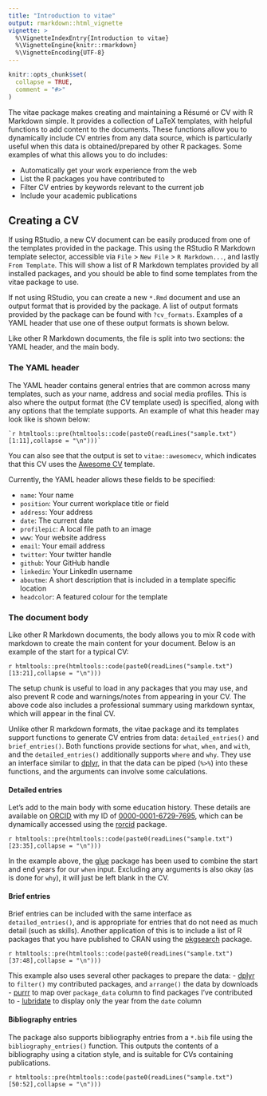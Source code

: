 ```yaml
---
title: "Introduction to vitae"
output: rmarkdown::html_vignette
vignette: >
  %\VignetteIndexEntry{Introduction to vitae}
  %\VignetteEngine{knitr::rmarkdown}
  %\VignetteEncoding{UTF-8}
---
```


```r
knitr::opts_chunk$set(
  collapse = TRUE,
  comment = "#>"
)
```

The vitae package makes creating and maintaining a Résumé or CV with R Markdown simple. It provides a collection of LaTeX templates, with helpful functions to add content to the documents. These functions allow you to dynamically include CV entries from any data source, which is particularly useful when this data is obtained/prepared by other R packages. Some examples of what this allows you to do includes:

- Automatically get your work experience from the web
- List the R packages you have contributed to
- Filter CV entries by keywords relevant to the current job
- Include your academic publications

## Creating a CV

If using RStudio, a new CV document can be easily produced from one of the templates provided in the package. This using the RStudio R Markdown template selector, accessible via `File` > `New File` > `R Markdown...`, and lastly `From Template`. This will show a list of R Markdown templates provided by all installed packages, and you should be able to find some templates from the vitae package to use.

If not using RStudio, you can create a new `*.Rmd` document and use an output format that is provided by the package. A list of output formats provided by the package can be found with `?cv_formats`. Examples of a YAML header that use one of these output formats is shown below.

Like other R Markdown documents, the file is split into two sections: the YAML header, and the main body.

### The YAML header

The YAML header contains general entries that are common across many templates, such as your name, address and social media profiles. This is also where the output format (the CV template used) is specified, along with any options that the template supports. An example of what this header may look like is shown below:

```
`r htmltools::pre(htmltools::code(paste0(readLines("sample.txt")[1:11],collapse = "\n")))`
```

You can also see that the output is set to `vitae::awesomecv`, which indicates that this CV uses the [Awesome CV](https://github.com/posquit0/Awesome-CV) template.

Currently, the YAML header allows these fields to be specified:

- `name`: Your name
- `position`: Your current workplace title or field
- `address`: Your address
- `date`: The current date
- `profilepic`: A local file path to an image
- `www`: Your website address
- `email`: Your email address
- `twitter`: Your twitter handle
- `github`: Your GitHub handle
- `linkedin`: Your LinkedIn username
- `aboutme`: A short description that is included in a template specific location
- `headcolor`: A featured colour for the template


### The document body

Like other R Markdown documents, the body allows you to mix R code with markdown to create the main content for your document. Below is an example of the start for a typical CV:

`r htmltools::pre(htmltools::code(paste0(readLines("sample.txt")[13:21],collapse = "\n")))`

The setup chunk is useful to load in any packages that you may use, and also prevent R code and warnings/notes from appearing in your CV. The above code also includes a professional summary using markdown syntax, which will appear in the final CV.

Unlike other R markdown formats, the vitae package and its templates support functions to generate CV entries from data: `detailed_entries()` and `brief_entries()`. Both functions provide sections for `what`, `when`, and `with`, and the `detailed_entries()` additionally supports `where` and `why`. They use an interface similar to [dplyr](https://CRAN.R-project.org/package=dplyr), in that the data can be piped (`%>%`) into these functions, and the arguments can involve some calculations.

#### Detailed entries

Let's add to the main body with some education history. These details are available on [ORCID](https://orcid.org) with my ID of  [0000-0001-6729-7695](https://orcid.org/0000-0001-6729-7695), which can be dynamically accessed using the [rorcid](https://CRAN.R-project.org/package=rorcid) package.

`r htmltools::pre(htmltools::code(paste0(readLines("sample.txt")[23:35],collapse = "\n")))`

In the example above, the [glue](https://CRAN.R-project.org/package=glue) package has been used to combine the start and end years for our `when` input. Excluding any arguments is also okay (as is done for `why`), it will just be left blank in the CV.

#### Brief entries

Brief entries can be included with the same interface as `detailed_entries()`, and is appropriate for entries that do not need as much detail (such as skills). Another application of this is to include a list of R packages that you have published to CRAN using the [pkgsearch](https://CRAN.R-project.org/package=pkgsearch) package.

`r htmltools::pre(htmltools::code(paste0(readLines("sample.txt")[37:48],collapse = "\n")))`

This example also uses several other packages to prepare the data:
- [dplyr](https://CRAN.R-project.org/package=dplyr) to `filter()` my contributed packages, and `arrange()` the data by downloads
- [purrr](https://CRAN.R-project.org/package=purrr) to map over `package_data` column to find packages I've contributed to
- [lubridate](https://CRAN.R-project.org/package=lubridate) to display only the year from the `date` column

#### Bibliography entries

The package also supports bibliography entries from a `*.bib` file using the `bibliography_entries()` function. This outputs the contents of a bibliography using a citation style, and is suitable for CVs containing publications.

`r htmltools::pre(htmltools::code(paste0(readLines("sample.txt")[50:52],collapse = "\n")))`

